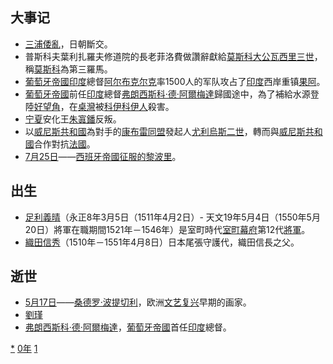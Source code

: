 {{yearTOC|1510|明'''[[正德|正德]]五年'''；越南'''[[洪順|洪順]]二年'''；日本'''[[永正|永正]]七年'''}}

== 大事记 ==
*[[三浦倭亂|三浦倭亂]]，日朝斷交。
*普斯科夫葉利扎羅夫修道院的長老菲洛費做讚辭獻給[[莫斯科大公|莫斯科大公]][[瓦西里三世|瓦西里三世]]，稱[[莫斯科|莫斯科]]為第三羅馬。
*[[葡萄牙帝國|葡萄牙帝國]][[印度|印度]]總督[[阿尔布克尔克|阿尔布克尔克]]率1500人的军队攻占了[[印度|印度]]西岸重镇[[果阿|果阿]]。
*[[葡萄牙帝國|葡萄牙帝國]]前任[[印度|印度]]總督[[弗朗西斯科·德·阿爾梅達|弗朗西斯科·德·阿爾梅達]]歸國途中，為了補給水源登陸[[好望角|好望角]]，在[[桌灣|桌灣]]被[[科伊科伊人|科伊科伊人]]殺害。
*[[宁夏|宁夏]]安化王[[朱寘鐇|朱寘鐇]]反叛。
*以[[威尼斯共和國|威尼斯共和國]]為對手的[[康布雷同盟|康布雷同盟]]發起人[[尤利烏斯二世|尤利烏斯二世]]，轉而與[[威尼斯共和國|威尼斯共和國]]合作對抗[[法國|法國]]。
*[[7月25日|7月25日]]——[[西班牙帝國|西班牙帝國]][[征服的黎波里|征服的黎波里]]。

== 出生 ==
*[[足利义晴|足利義晴]]（永正8年3月5日（1511年4月2日）- 天文19年5月4日（1550年5月20日）將軍在職期間1521年－1546年）是室町時代[[室町幕府|室町幕府]]第12代[[將軍|將軍]]。
*[[織田信秀|織田信秀]]（1510年－1551年4月8日）日本尾張守護代，織田信長之父。

== 逝世 ==
{{Wikisource year mention}}
*[[5月17日|5月17日]]——[[桑德罗·波提切利|桑德罗·波提切利]]，欧洲[[文艺复兴|文艺复兴]]早期的画家。
*[[劉瑾|劉瑾]]
*[[弗朗西斯科·德·阿爾梅達|弗朗西斯科·德·阿爾梅達]]，[[葡萄牙帝國|葡萄牙帝國]]首任[[印度|印度]]總督。

[[Category:1510年|*]]
[[Category:1510年代|0年]]
[[Category:16世纪各年|1]]